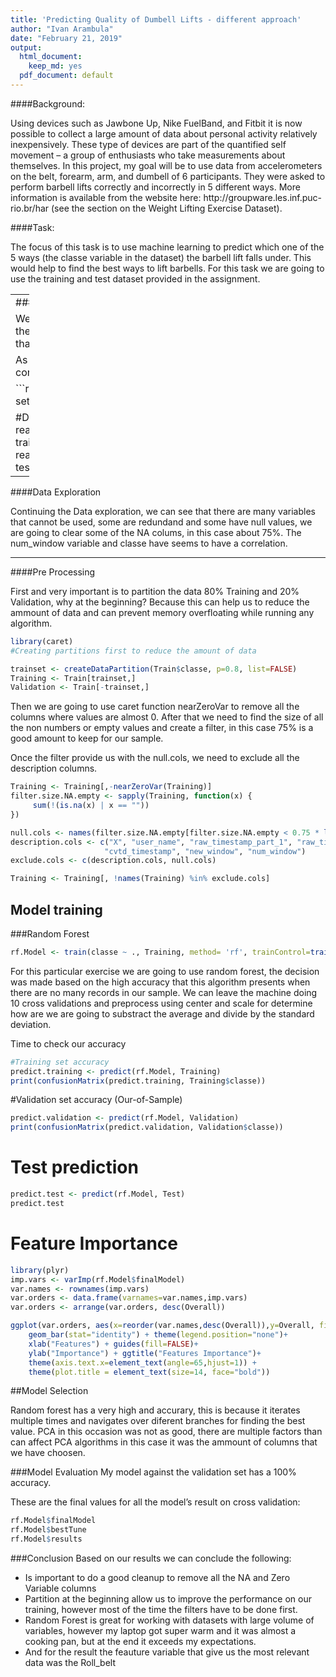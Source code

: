 ```yaml
---
title: 'Predicting Quality of Dumbell Lifts - different approach'
author: "Ivan Arambula"
date: "February 21, 2019"
output:
  html_document: 
    keep_md: yes
  pdf_document: default
---
```


####Background:

Using devices such as Jawbone Up, Nike FuelBand, and Fitbit it is now possible to collect a large amount of data about personal activity relatively inexpensively. These type of devices are part of the quantified self movement – a group of enthusiasts who take measurements about themselves. In this project, my goal will be to use data from accelerometers on the belt, forearm, arm, and dumbell of 6 participants. They were asked to perform barbell lifts correctly and incorrectly in 5 different ways. More information is available from the website here: http://groupware.les.inf.puc-rio.br/har (see the section on the Weight Lifting Exercise Dataset). 

####Task:

The focus of this task is to use machine learning to predict which one of the 5 ways (the classe variable in the dataset) the barbell lift falls under. This would help to find the best ways to lift barbells. For this task we are going to use the training and test dataset provided in the assignment.

---
###Setup

We need to load the libraries and download the datasets. By exploring the dataset is possible to see that there are some values like "#DIV/0!" that need to be converted to NA while loading the dataset.

As the process can take quite sometime, We are goint to use the 6 cores of the machine

```r
library(caret)
#library(doMC)
#registerDoMC(cores = 6)
set.seed(107484)

#Download data
Train <- read.csv("https://d396qusza40orc.cloudfront.net/predmachlearn/pml-training.csv", na.strings=c("#DIV/0!"), row.names = 1)
Test <- read.csv("https://d396qusza40orc.cloudfront.net/predmachlearn/pml-testing.csv", na.strings=c("#DIV/0!"), row.names = 1)
```

---

####Data Exploration

Continuing the Data exploration, we can see that there are many variables that cannot be used, some are redundand and some have null values, we are going to clear some of the NA colums, in this case about 75%. The num_window variable and classe have seems to have a correlation. 

---

####Pre Processing

First and very important is to partition the data 80% Training and 20% Validation, why at the beginning? Because this can help us to reduce the ammount of data and can prevent memory overfloating while running any algorithm.

```r
library(caret)
#Creating partitions first to reduce the amount of data

trainset <- createDataPartition(Train$classe, p=0.8, list=FALSE)
Training <- Train[trainset,]
Validation <- Train[-trainset,]
```

Then we are going to use caret function nearZeroVar to remove all the columns where values are almost 0. After that we need to find the size of all the non numbers or empty values and create a filter, in this case 75% is a good amount to keep for our sample.

Once the filter provide us with the null.cols, we need to exclude all the description columns.

```r
Training <- Training[,-nearZeroVar(Training)]
filter.size.NA.empty <- sapply(Training, function(x) {
     sum(!(is.na(x) | x == ""))
})

null.cols <- names(filter.size.NA.empty[filter.size.NA.empty < 0.75 * length(Training$classe)])
description.cols <- c("X", "user_name", "raw_timestamp_part_1", "raw_timestamp_part_2", 
                     "cvtd_timestamp", "new_window", "num_window")
exclude.cols <- c(description.cols, null.cols)

Training <- Training[, !names(Training) %in% exclude.cols]
```

## Model training

###Random Forest

```r
rf.Model <- train(classe ~ ., Training, method= 'rf', trainControl=trainControl(method='cv',number=10), preprocess=c('center','scale'))
```


For this particular exercise we are going to use random forest, the decision was made based on the high accuracy that this algorithm presents when there are no many records in our sample. We can leave the machine doing 10 cross validations and preprocess using center and scale for determine how are we are going to substract the average and divide by the standard deviation.


Time to check our accuracy

```r
#Training set accuracy
predict.training <- predict(rf.Model, Training)
print(confusionMatrix(predict.training, Training$classe))
```

#Validation set accuracy (Our-of-Sample)
```r
predict.validation <- predict(rf.Model, Validation)
print(confusionMatrix(predict.validation, Validation$classe))
```

# Test prediction
```r
predict.test <- predict(rf.Model, Test)
predict.test
```

# Feature Importance

```r
library(plyr)
imp.vars <- varImp(rf.Model$finalModel)
var.names <- rownames(imp.vars)
var.orders <- data.frame(varnames=var.names,imp.vars)
var.orders <- arrange(var.orders, desc(Overall))

ggplot(var.orders, aes(x=reorder(var.names,desc(Overall)),y=Overall, fill=Overall)) + 
    geom_bar(stat="identity") + theme(legend.position="none")+
    xlab("Features") + guides(fill=FALSE)+
    ylab("Importance") + ggtitle("Features Importance")+
    theme(axis.text.x=element_text(angle=65,hjust=1)) + 
    theme(plot.title = element_text(size=14, face="bold")) 
```

##Model Selection

Random forest has a very high and accurary, this is because it iterates multiple times and navigates over diferent branches for finding the best value. PCA in this occasion was not as good, there are multiple factors than can affect PCA algorithms in this case it was the ammount of columns that we have choosen.


###Model Evaluation
My model against the validation set has a 100% accuracy. 

These are the final values for all the model's result on cross validation:

```r
rf.Model$finalModel
rf.Model$bestTune
rf.Model$results
```

###Conclusion
Based on our results we can conclude the following:

- Is important to do a good cleanup to remove all the NA and Zero Variable columns
- Partition at the beginning allow us to improve the performance on our training, however most of the time the filters have to be done first.
- Random Forest is great for working with datasets with large volume of variables, however my laptop got super warm and it was almost a cooking pan, but at the end it exceeds my expectations.
- And for the result the feauture variable that give us the most relevant data was the Roll_belt 



